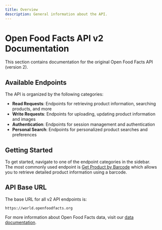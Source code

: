 ```yaml
---
title: Overview
description: General information about the API.
---
```


# Open Food Facts API v2 Documentation

This section contains documentation for the original Open Food Facts API (version 2). 

## Available Endpoints

The API is organized by the following categories:

- **Read Requests**: Endpoints for retrieving product information, searching products, and more
- **Write Requests**: Endpoints for uploading, updating product information and images
- **Authentication**: Endpoints for session management and authentication
- **Personal Search**: Endpoints for personalized product searches and preferences

## Getting Started

To get started, navigate to one of the endpoint categories in the sidebar. The most commonly used endpoint is [Get Product by Barcode](/docs/(api)/v2/read--requests/get-product-by-barcode) which allows you to retrieve detailed product information using a barcode.

## API Base URL

The base URL for all v2 API endpoints is:

```
https://world.openfoodfacts.org
```

For more information about Open Food Facts data, visit our [data documentation](https://world.openfoodfacts.org/data).